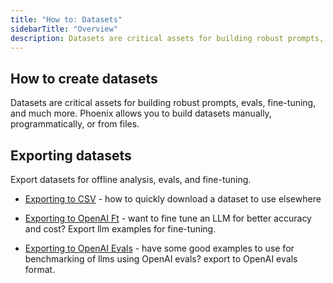 ```yaml
---
title: "How to: Datasets"
sidebarTitle: "Overview"
description: Datasets are critical assets for building robust prompts, evals, fine-tuning,
---
```


## How to create datasets

Datasets are critical assets for building robust prompts, evals, fine-tuning, and much more. Phoenix allows you to build datasets manually, programmatically, or from files.

<Columns cols={2}>
<Card title="Create datasets from CSV" href="/phoenix/datasets-and-experiments/how-to-datasets/creating-datasets#from-csv" icon="angles-right" horizontal/>
<Card title="Create datasets from Pandas" href="/phoenix/datasets-and-experiments/how-to-datasets/creating-datasets#create-datasets-from-pandas" icon="angles-right" horizontal/>
<Card title="Create datasets from spans" href="/phoenix/datasets-and-experiments/how-to-datasets/creating-datasets#from-spans" icon="angles-right" horizontal/>
<Card title="Create datasets using synthetic data" href="/phoenix/datasets-and-experiments/how-to-datasets/creating-datasets#syntetic-data" icon="angles-right" horizontal/>
</Columns>


## Exporting datasets

Export datasets for offline analysis, evals, and fine-tuning.

* [Exporting to CSV](/phoenix/datasets-and-experiments/how-to-datasets/exporting-datasets#exporting-to-csv) - how to quickly download a dataset to use elsewhere

* [Exporting to OpenAI Ft](/phoenix/datasets-and-experiments/how-to-datasets/exporting-datasets#exporting-for-fine-tuning) - want to fine tune an LLM for better accuracy and cost? Export llm examples for fine-tuning.

* [Exporting to OpenAI Evals](/phoenix/datasets-and-experiments/how-to-datasets/exporting-datasets#exporting-openai-evals) - have some good examples to use for benchmarking of llms using OpenAI evals? export to OpenAI evals format.


